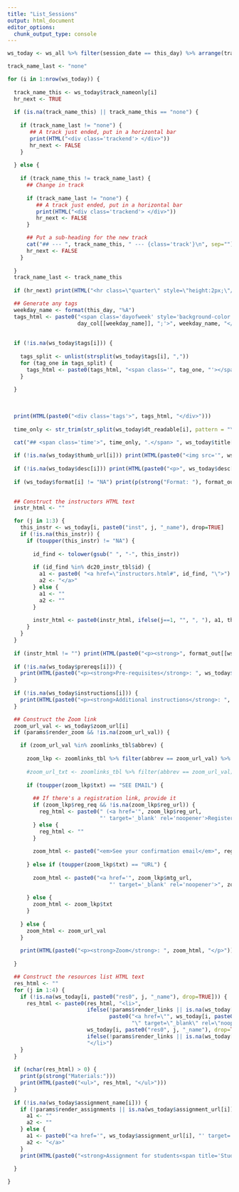 ```yaml
---
title: "List_Sessions"
output: html_document
editor_options: 
  chunk_output_type: console
---
```


```r
ws_today <- ws_all %>% filter(session_date == this_day) %>% arrange(track_dtsort, track_nameonly, wkshp_dtsort)

track_name_last <- "none"

for (i in 1:nrow(ws_today)) {
  
  track_name_this <- ws_today$track_nameonly[i]
  hr_next <- TRUE
  
  if (is.na(track_name_this) || track_name_this == "none") {
    
    if (track_name_last != "none") {
       ## A track just ended, put in a horizontal bar
       print(HTML("<div class='trackend'> </div>"))
       hr_next <- FALSE
    } 
    
  } else {
    
    if (track_name_this != track_name_last) {
      ## Change in track 
      
      if (track_name_last != "none") {
         ## A track just ended, put in a horizontal bar
         print(HTML("<div class='trackend'> </div>"))
         hr_next <- FALSE
      } 

      ## Put a sub-heading for the new track
      cat("## --- ", track_name_this, " --- {class='track'}\n", sep="")
      hr_next <- FALSE
    }
    
  }
  track_name_last <- track_name_this
  
  if (hr_next) print(HTML("<hr class=\"quarter\" style=\"height:2px;\"/>"))

  ## Generate any tags
  weekday_name <- format(this_day, "%A")
  tags_html <- paste0("<span class='dayofweek' style='background-color:", 
                      day_col[[weekday_name]], ";'>", weekday_name, "</span>")
  
  
  if (!is.na(ws_today$tags[i])) {
    
    tags_split <- unlist(strsplit(ws_today$tags[i], ","))
    for (tag_one in tags_split) {
      tags_html <- paste0(tags_html, "<span class='", tag_one, "'></span>")  
    }
    
  }
  
  
  
  print(HTML(paste0("<div class='tags'>", tags_html, "</div>")))
  
  time_only <- str_trim(str_split(ws_today$dt_readable[i], pattern = "\\|")[[1]][2])
  
  cat("## <span class='time'>", time_only, ".</span> ", ws_today$title[i], "\n", sep="")

  if (!is.na(ws_today$thumb_url[i])) print(HTML(paste0("<img src='", ws_today$thumb_url[i], "' style='float:right; padding:5px;'/>")))
  
  if (!is.na(ws_today$desc[i])) print(HTML(paste0("<p>", ws_today$desc[i], "</p>")))
  
  if (ws_today$format[i] != "NA") print(p(strong("Format: "), format_out[[ws_today$format[i]]][1]))

  
  ## Construct the instructors HTML text
  instr_html <- ""

  for (j in 1:3) {
    this_instr <- ws_today[i, paste0("inst", j, "_name"), drop=TRUE]
    if (!is.na(this_instr)) {
      if (toupper(this_instr) != "NA") {
        
        id_find <- tolower(gsub(" ", "-", this_instr))
        
        if (id_find %in% dc20_instr_tbl$id) {
          a1 <- paste0( "<a href=\"instructors.html#", id_find, "\">")
          a2 <- "</a>"
        } else {
          a1 <- ""
          a2 <- ""
        }
        
        instr_html <- paste0(instr_html, ifelse(j==1, "", ", "), a1, this_instr, a2)
      }
    }
  }
  
  if (instr_html != "") print(HTML(paste0("<p><strong>", format_out[[ws_today$format[i]]][2], ":</strong> ", instr_html)))
  
  if (!is.na(ws_today$prereqs[i])) {
    print(HTML(paste0("<p><strong>Pre-requisites</strong>: ", ws_today$prereqs[i], "</p>")))
  }
  
  if (!is.na(ws_today$instructions[i])) {
    print(HTML(paste0("<p><strong>Additional instructions</strong>: ", ws_today$instructions[i], "</p>")))
  }

  ## Construct the Zoom link
  zoom_url_val <- ws_today$zoom_url[i]
  if (params$render_zoom && !is.na(zoom_url_val)) {

    if (zoom_url_val %in% zoomlinks_tbl$abbrev) {
      
      zoom_lkp <- zoomlinks_tbl %>% filter(abbrev == zoom_url_val) %>% as.list()
      
      #zoom_url_txt <- zoomlinks_tbl %>% filter(abbrev == zoom_url_val) %>% pull(txt)  
        
      if (toupper(zoom_lkp$txt) == "SEE EMAIL") {
        
        ## If there's a registration link, provide it
        if (zoom_lkp$reg_req && !is.na(zoom_lkp$reg_url)) {
          reg_html <- paste0(" (<a href='", zoom_lkp$reg_url, 
                             "' target='_blank' rel='noopener'>Register</a>)")
        } else {
          reg_html <- ""
        }
        
        zoom_html <- paste0("<em>See your confirmation email</em>", reg_html)
        
      } else if (toupper(zoom_lkp$txt) == "URL") {
        
        zoom_html <- paste0("<a href='", zoom_lkp$mtg_url, 
                                "' target='_blank' rel='noopener'>", zoom_lkp$name, "</a>") 
        
      } else {
        zoom_html <- zoom_lkp$txt
      }
      
    } else {
      zoom_html <- zoom_url_val
    }
      
    print(HTML(paste0("<p><strong>Zoom</strong>: ", zoom_html, "</p>")))
  
  }

  ## Construct the resources list HTML text
  res_html <- ""
  for (j in 1:4) {
    if (!is.na(ws_today[i, paste0("res0", j, "_name"), drop=TRUE])) {
      res_html <- paste0(res_html, "<li>",
                         ifelse(!params$render_links || is.na(ws_today[i, paste0("res0", j, "_url"), drop=TRUE]), "", 
                                paste0("<a href=\"", ws_today[i, paste0("res0", j, "_url"), drop=TRUE], 
                                       "\" target=\"_blank\" rel=\"noopener\">")),
                         ws_today[i, paste0("res0", j, "_name"), drop=TRUE],
                         ifelse(!params$render_links || is.na(ws_today[i, paste0("res0", j, "_url"), drop=TRUE]), "", "</a>"), 
                         "</li>")
    }
  }
  
  if (nchar(res_html) > 0) {
    print(p(strong("Materials:")))
    print(HTML(paste0("<ul>", res_html, "</ul>")))
  }
  
  if (!is.na(ws_today$assignment_name[i])) {
    if (!params$render_assignments || is.na(ws_today$assignment_url[i])) {
      a1 <- ""
      a2 <- ""
    } else {
      a1 <- paste0("<a href='", ws_today$assignment_url[i], "' target='_blank' rel='noopener'>")
      a2 <- "</a>"
    }
    print(HTML(paste0("<strong>Assignment for students<span title='Students taking DroneCamp as part of a course should consult with their instructor whether they should complete the assignment'><img src='images/info-icon_green_16x16x256.png' style='width:16px; height:16px; margin-bottom:3px;'/></span>:</strong> ", a1, ws_today$assignment_name[i], a2)))
    
  }

}

```
